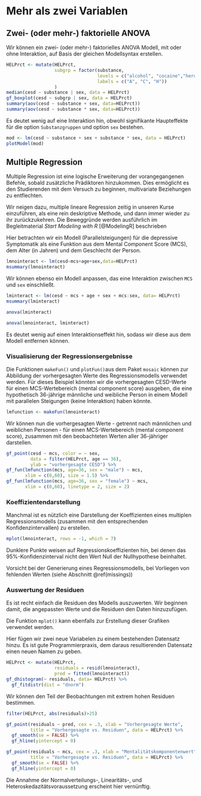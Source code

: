 # Mehr als zwei Variablen {#mehrVars}

## Zwei- (oder mehr-) faktorielle ANOVA

Wir können ein zwei- (oder mehr-) faktorielles ANOVA Modell, mit oder ohne Interaktion, auf Basis der gleichen Modellsyntax erstellen.

```r
HELPrct <- mutate(HELPrct, 
                  subgrp = factor(substance,
                                  levels = c("alcohol", "cocaine","heroine"),
                                  labels = c("A", "C", "H"))
                  )
median(cesd ~ substance | sex, data = HELPrct)
gf_boxplot(cesd ~ subgrp | sex, data = HELPrct)
summary(aov(cesd ~ substance + sex, data=HELPrct))
summary(aov(cesd ~ substance * sex, data=HELPrct))
```

Es deutet wenig auf eine Interaktion hin, obwohl signifikante Haupteffekte für die option `Substanzgruppen` und option `sex` bestehen.

```r
mod <- lm(cesd ~ substance + sex + substance * sex, data = HELPrct)
plotModel(mod)
```

## Multiple Regression
Multiple Regression ist eine logische Erweiterung der vorangegangenen Befehle, sobald zusätzliche Prädiktoren hinzukommen. Dies ermöglicht es den Studierenden mit dem Versuch zu beginnen, multivariate Beziehungen zu entflechten.

:::{.note data-latex=""}
Wir neigen dazu, multiple lineare Regression zeitig in unseren Kurse einzuführen, als eine rein deskriptive Methode, und dann immer wieder zu ihr zurückzukehren. Die Beweggründe werden ausführlich im Begleitmaterial *Start Modeling with R* [@ModelingR] beschrieben
:::

Hier betrachten wir ein Modell (Parallelsteigungen) für die depressive Symptomatik als eine Funktion aus dem Mental Component Score (MCS), dem Alter (in Jahren) und dem Geschlecht der Person.

```r
lmnointeract <- lm(cesd~mcs+age+sex,data=HELPrct)
msummary(lmnointeract)
```

Wir können ebenso ein Modell anpassen, das eine Interaktion zwischen `MCS` und `sex` einschließt.

```r
lminteract <- lm(cesd ~ mcs + age + sex + mcs:sex, data= HELPrct)
msummary(lminteract)

anova(lminteract)

anova(lmnointeract, lminteract)
```

Es deutet wenig auf einen Interaktionseffekt hin, sodass wir diese aus dem Modell entfernen können.


### Visualisierung der Regressionsergebnisse {#VisReg}

Die Funktionen `makeFun()` und `plotFun()`aus dem Paket `mosaic` können zur Abbildung der vorhergesagten Werte des Regressionsmodells verwendet werden. Für dieses Beispiel könnten wir die vorhergesagten CESD-Werte für einen MCS-Wertebereich (mental component score) ausgeben, die eine hypothetisch 36-jährige männliche und weibliche Person in einem Modell mit parallelen Steigungen (keine Interaktion) haben könnte.

```r
lmfunction <- makeFun(lmnointeract)
```

Wir können nun die vorhergesagten Werte - getrennt nach männlichen und weiblichen Personen - für einen MCS-Wertebereich (mental component score), zusammen mit den beobachteten Werten aller 36-jähriger darstellen.

```r
gf_point(cesd ~ mcs, color = ~ sex,
         data = filter(HELPrct, age == 36),
         ylab = "vorhergesagte CESD") %>%
gf_fun(lmfunction(mcs, age=36, sex = "male") ~ mcs,
       xlim = c(0,60), size = 1.5) %>%
gf_fun(lmfunction(mcs, age=36, sex = "female") ~ mcs,
       xlim = c(0,60), linetype = 2, size = 2)
```


### Koeffizientendarstellung

Manchmal ist es nützlich eine Darstellung der Koeffizienten eines multiplen Regressionsmodells (zusammen mit den entsprechenden Konfidenzintervallen) zu erstellen.

```r
mplot(lmnointeract, rows = -1, which = 7)
```

:::{.note data-latex=""}
Dunklere Punkte weisen auf Regressionskoeffizienten hin, bei denen das 95%-Konfidenzinterval nicht den Wert Null der Nullhypothese beinhaltet.
:::

:::{.achtung data-latex=""}
Vorsicht bei der Generierung eines Regressionsmodells, bei Vorliegen von fehlenden Werten (siehe Abschnitt \@ref(missings))
:::


### Auswertung der Residuen

Es ist recht einfach die Residuen des Modells auszuwerten. Wir beginnen damit, die angepassten Werte und die Residuen den Daten hinzuzufügen.

:::{.hinweis data-latex=""}
Die Funktion `mplot()` kann ebenfalls zur Erstellung dieser Grafiken verwendet werden.
:::

:::{.note data-latex=""}
Hier fügen wir zwei neue Variabelen zu einem bestehenden Datensatz hinzu. Es ist gute Programmierpraxis, dem daraus resultierenden Datensatz einen neuen Namen zu geben.
:::

```r
HELPrct <- mutate(HELPrct, 
                  residuals = resid(lmnointeract), 
                  pred = fitted(lmnointeract))
gf_dhistogram(~ residuals, data= HELPrct) %>%
  gf_fitdistr(dist = "dnorm")
```

Wir können den Teil der Beobachtungen mit extrem hohen Residuen bestimmen.

```r
filter(HELPrct, abs(residuals)>25)

gf_point(residuals ~ pred, cex = .3, xlab = "Vorhergesagte Werte",
         title = "Vorhergesagte vs. Residuen", data = HELPrct) %>%
  gf_smooth(se = FALSE) %>% 
  gf_hline(yintercept = 0)

gf_point(residuals ~ mcs, cex = .3, xlab = "Mentalitätskomponentenwert",
         title = "Vorhergesagte vs. Residuen", data = HELPrct) %>%
  gf_smooth(se = FALSE) %>%
  gf_hline(yintercept = 0)
```

Die Annahme der Normalverteilungs-, Linearitäts-, und Heteroskedazitätsvoraussetzung erscheint hier vernünftig.

